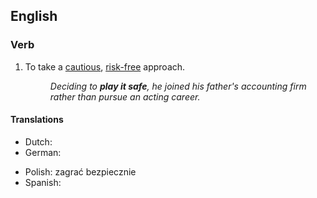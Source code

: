 ==English==

===Verb===
{{head|en|verb}}

# {{lb|en|idiomatic}} To take a [[cautious]], [[risk-free]] approach.
#: ''Deciding to '''play it safe''', he joined his father's accounting firm rather than pursue an acting career.''

====Translations====
{{trans-top|take a cautious, risk-free approach}}
* Dutch: {{t|nl|het op zeker spelen}}
* German: {{t+|de|auf Nummer sicher gehen}}
{{trans-mid}}
* Polish: zagrać bezpiecznie
* Spanish: {{t|es|jugar a lo seguro}}
{{trans-bottom}}